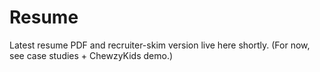 # Resume

Latest resume PDF and recruiter-skim version live here shortly.
(For now, see case studies + ChewzyKids demo.)

